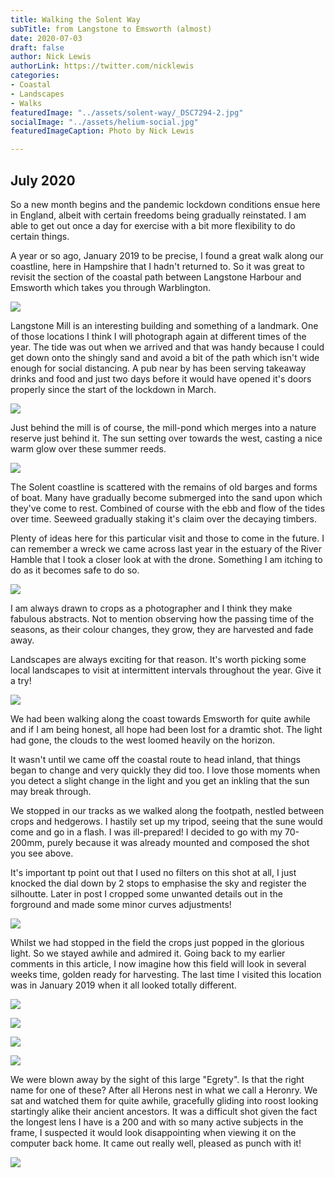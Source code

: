 ```yaml
---
title: Walking the Solent Way
subTitle: from Langstone to Emsworth (almost)
date: 2020-07-03
draft: false
author: Nick Lewis
authorLink: https://twitter.com/nicklewis
categories:
- Coastal
- Landscapes
- Walks
featuredImage: "../assets/solent-way/_DSC7294-2.jpg"
socialImage: "../assets/helium-social.jpg"
featuredImageCaption: Photo by Nick Lewis

---
```

## July 2020

So a new month begins and the pandemic lockdown conditions ensue here in England, albeit with certain freedoms being gradually reinstated. I am able to get out once a day for exercise with a bit more flexibility to do certain things.

A year or so ago, January 2019 to be precise, I found a great walk along our coastline, here in Hampshire that I hadn't returned to. So it was great to revisit the section of the coastal path between Langstone Harbour and Emsworth which takes you through Warblington.

![](../assets/solent-way/_DSC7294-2.jpg)

Langstone Mill is an interesting building and something of a landmark. One of those locations I think I will photograph again at different times of the year. The tide was out when we arrived and that was handy because I could get down onto the shingly sand and avoid a bit of the path which isn't wide enough for social distancing. A pub near by has been serving takeaway drinks and food and just two days before it would have opened it's doors properly since the start of the lockdown in March.

![](../assets/solent-way/_DSC7298-2.jpg)

Just behind the mill is of course, the mill-pond which merges into a nature reserve just behind it. The sun setting over towards the west, casting a nice warm glow over these summer reeds.

![](../assets/solent-way/_DSC7300-2.jpg)

The Solent coastline is scattered with the remains of old barges and forms of boat. Many have gradually become submerged into the sand upon which they've come to rest. Combined of course with the ebb and flow of the tides over time. Seeweed gradually staking it's claim over the decaying timbers.

Plenty of ideas here for this particular visit and those to come in the future. I can remember a wreck we came across last year in the estuary of the River Hamble that I took a closer look at with the drone. Something I am itching to do as it becomes safe to do so.

![](../assets/solent-way/_DSC7314-2.jpg)

I am always drawn to crops as a photographer and I think they make fabulous abstracts. Not to mention observing how the passing time of the seasons, as their colour changes, they grow, they are harvested and fade away.

Landscapes are always exciting for that reason. It's worth picking some local landscapes to visit at intermittent intervals throughout the year. Give it a try!

![](../assets/solent-way/_DSC7315-2.jpg)

We had been walking along the coast towards Emsworth for quite awhile and if I am being honest, all hope had been lost for a dramtic shot. The light had gone, the clouds to the west loomed heavily on the horizon.

It wasn't until we came off the coastal route to head inland, that things began to change and very quickly they did too. I love those moments when you detect a slight change in the light and you get an inkling that the sun may break through.

We stopped in our tracks as we  walked along the footpath, nestled between crops and hedgerows. I hastily set up my tripod, seeing that the sune would come and go in a flash. I was ill-prepared! I decided to go with my 70-200mm, purely because it was already mounted and composed the shot you see above.

It's important tp point out that I used no filters on this shot at all, I just knocked the dial down by 2 stops to emphasise the sky and register the silhoutte. Later in post I cropped some unwanted details out in the forground and made some minor curves adjustments!

![](../assets/solent-way/_DSC7319-2.jpg)

Whilst we had stopped in the field the crops just popped in the glorious light. So we stayed awhile and admired it. Going back to my earlier comments in this article, I now imagine how this field will look in several weeks time, golden ready for harvesting. The last time I visited this location was in January 2019 when it all looked totally different.

![](../assets/solent-way/_DSC7320-2.jpg)

![](../assets/solent-way/_DSC7323-2.jpg)

![](../assets/solent-way/_DSC7324-2.jpg)

![](../assets/solent-way/_DSC7327-2.jpg)

We were blown away by the sight of this large "Egrety". Is that the right name for one of these? After all Herons nest in what we call a Heronry. We sat and watched them for quite awhile, gracefully gliding into roost looking startingly alike their ancient ancestors. It was a difficult shot given the fact the longest lens I have is a 200 and with so many active subjects in the frame, I suspected it would look disappointing when viewing it on the computer back home. It came out really well, pleased as punch with it!

![](/assets/gardens/_DSC5915.jpg)